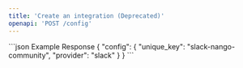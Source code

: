 ```yaml
---
title: 'Create an integration (Deprecated)'
openapi: 'POST /config'
---
```


<ResponseExample>
```json Example Response
{
  "config": {
    "unique_key": "slack-nango-community",
    "provider": "slack"
  }
}
```
</ResponseExample>

